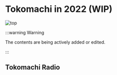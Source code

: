---
---

# Tokomachi in 2022 (WIP)

![top](./top/top_04.jpg)

:::warning Warning

The contents are being actively added or edited.

:::

## Tokomachi Radio
